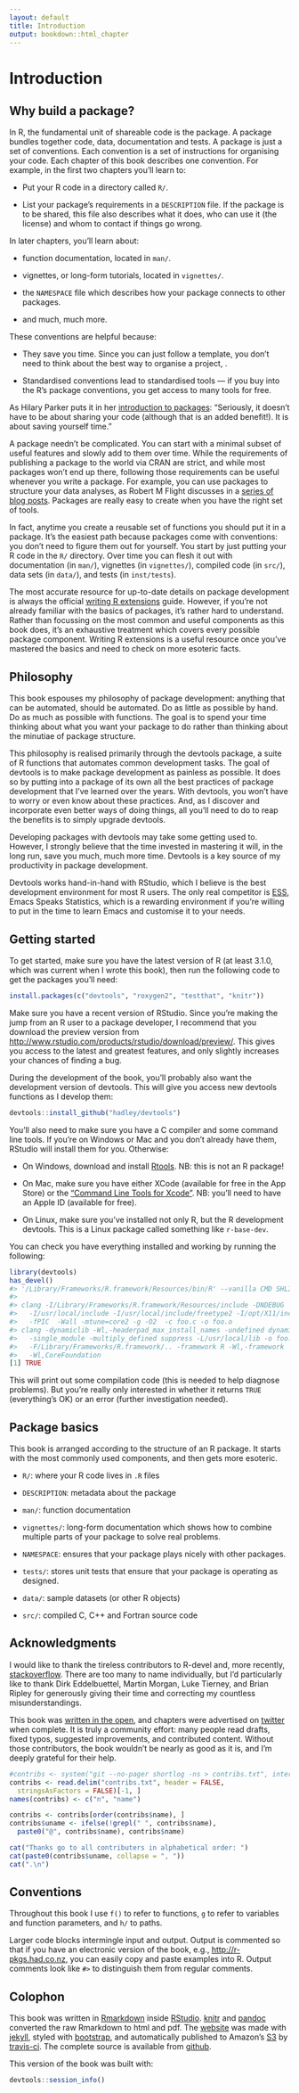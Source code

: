 ```yaml
---
layout: default
title: Introduction
output: bookdown::html_chapter
---
```


# Introduction

## Why build a package?

In R, the fundamental unit of shareable code is the package. A package bundles together code, data, documentation and tests. A package is just a set of conventions. Each convention is a set of instructions for organising your code. Each chapter of this book describes one convention. For example, in the first two chapters you'll learn to:

* Put your R code in a directory called `R/`.

* List your package's requirements in a `DESCRIPTION` file. If the package 
  is to be shared, this file also describes what it does, who can use it (the 
  license) and whom to contact if things go wrong.

In later chapters, you'll learn about:

* function documentation, located in `man/`.

* vignettes, or long-form tutorials, located in `vignettes/`.

* the `NAMESPACE` file which describes how your package connects to other
  packages.
  
* and much, much more.

These conventions are helpful because:

* They save you time. Since you can just follow a template, you don't need to 
  think about the best way to organise a project, .

* Standardised conventions lead to standardised tools --- if you buy into
  the R's package conventions, you get access to many tools for free.

As Hilary Parker puts it in her [introduction to packages](http://hilaryparker.com/2014/04/29/writing-an-r-package-from-scratch/): "Seriously, it doesn't have to be about sharing your code (although that is an added benefit!). It is about saving yourself time."

A package needn't be complicated. You can start with a minimal subset of useful features and slowly add to them over time. While the requirements of publishing a package to the world via CRAN are strict, and while most packages won't end up there, following those requirements can be useful whenever you write a package. For example, you can use packages to structure your data analyses, as Robert M Flight discusses in a [series of blog posts](http://rmflight.github.io/posts/2014/07/analyses_as_packages.html). Packages are really easy to create when you have the right set of tools.

In fact, anytime you create a reusable set of functions you should put it in a package. It's the easiest path because packages come with conventions: you don't need to figure them out for yourself. You start by just putting your R code in the `R/` directory. Over time you can flesh it out with documentation (in `man/`), vignettes (in `vignettes/`), compiled code (in `src/`), data sets (in `data/`), and tests (in `inst/tests`).

The most accurate resource for up-to-date details on package development is always the official [writing R extensions][r-ext] guide. However, if you're not already familiar with the basics of packages, it's rather hard to understand. Rather than focussing on the most common and useful components as this book does, it's an exhaustive treatment which covers every possible package component. Writing R extensions is a useful resource once you've mastered the basics and need to check on more esoteric facts.

## Philosophy

This book espouses my philosophy of package development: anything that can be automated, should be automated. Do as little as possible by hand. Do as much as possible with functions. The goal is to spend your time thinking about what you want your package to do rather than thinking about the minutiae of package structure.

This philosophy is realised primarily through the devtools package, a suite of R functions that automates common development tasks. The goal of devtools is to make package development as painless as possible. It does so by putting into a package of its own all the best practices of package development that I've learned over the years. With devtools, you won't have to worry or even know about these practices. And, as I discover and incorporate even better ways of doing things, all you'll need to do to reap the benefits is to simply upgrade devtools.

Developing packages with devtools may take some getting used to. However, I strongly believe that the time invested in mastering it will, in the long run, save you much, much more time. Devtools is a key source of my productivity in package development.

Devtools works hand-in-hand with RStudio, which I believe is the best development environment for most R users. The only real competitor is [ESS](http://ess.r-project.org/), Emacs Speaks Statistics, which is a rewarding environment if you're willing to put in the time to learn Emacs and customise it to your needs.

## Getting started

To get started, make sure you have the latest version of R (at least 3.1.0, which was current when I wrote this book), then run the following code to get the packages you'll need:

```r
install.packages(c("devtools", "roxygen2", "testthat", "knitr"))
```

Make sure you have a recent version of RStudio. Since you're making the jump from an R user to a package developer, I recommend that you download the preview version from <http://www.rstudio.com/products/rstudio/download/preview/>. This gives you access to the latest and greatest features, and only slightly increases your chances of finding a bug.

During the development of the book, you'll probably also want the development version of devtools. This will give you access new devtools functions as I develop them:

```r
devtools::install_github("hadley/devtools")
```

You'll also need to make sure you have a C compiler and some command line tools. If you're on Windows or Mac and you don't already have them, RStudio will install them for you. Otherwise:

* On Windows, download and install [Rtools](http://cran.r-project.org/bin/windows/Rtools/). 
  NB: this is not an R package!

* On Mac, make sure you have either XCode (available for free in the App Store)
  or the ["Command Line Tools for Xcode"](http://developer.apple.com/downloads).
  NB: you'll need to have an Apple ID (available for free).

* On Linux, make sure you've installed not only R, but the R development
  devtools. This is a Linux package called something like `r-base-dev`.

You can check you have everything installed and working by running the following:

```r
library(devtools)
has_devel()
#> '/Library/Frameworks/R.framework/Resources/bin/R' --vanilla CMD SHLIB foo.c 
#> 
#> clang -I/Library/Frameworks/R.framework/Resources/include -DNDEBUG 
#>   -I/usr/local/include -I/usr/local/include/freetype2 -I/opt/X11/include
#>   -fPIC  -Wall -mtune=core2 -g -O2  -c foo.c -o foo.o
#> clang -dynamiclib -Wl,-headerpad_max_install_names -undefined dynamic_lookup
#>   -single_module -multiply_defined suppress -L/usr/local/lib -o foo.so foo.o 
#>   -F/Library/Frameworks/R.framework/.. -framework R -Wl,-framework 
#>   -Wl,CoreFoundation
[1] TRUE
```

This will print out some compilation code (this is needed to help diagnose problems). But you're really only interested in whether it returns `TRUE` (everything's OK) or an error (further investigation needed).

## Package basics

This book is arranged according to the structure of an R package. It starts with the most commonly used components, and then gets more esoteric.

* `R/`: where your R code lives in `.R` files

* `DESCRIPTION`: metadata about the package

* `man/`: function documentation

* `vignettes/`: long-form documentation which shows how to combine multiple 
  parts of your package to solve real problems.

* `NAMESPACE`: ensures that your package plays nicely with other packages.

* `tests/`: stores unit tests that ensure that your package is operating as
  designed.

* `data/`: sample datasets (or other R objects)

* `src/`: compiled C, C++ and Fortran source code

## Acknowledgments {#intro-ack}

I would like to thank the tireless contributors to R-devel and, more recently, [stackoverflow](http://stackoverflow.com/questions/tagged/r). There are too many to name individually, but I'd particularly like to thank Dirk Eddelbuettel, Martin Morgan, Luke Tierney, and Brian Ripley for generously giving their time and correcting my countless misunderstandings.

This book was [written in the open](https://github.com/hadley/r-pkgs/), and chapters were advertised on [twitter](https://twitter.com/hadleywickham) when complete. It is truly a community effort: many people read drafts, fixed typos, suggested improvements, and contributed content. Without those contributors, the book wouldn't be nearly as good as it is, and I'm deeply grateful for their help. 

```r
#contribs <- system("git --no-pager shortlog -ns > contribs.txt", intern = T)
contribs <- read.delim("contribs.txt", header = FALSE, 
  stringsAsFactors = FALSE)[-1, ]
names(contribs) <- c("n", "name")

contribs <- contribs[order(contribs$name), ]
contribs$uname <- ifelse(!grepl(" ", contribs$name), 
  paste0("@", contribs$name), contribs$name)

cat("Thanks go to all contributers in alphabetical order: ")
cat(paste0(contribs$uname, collapse = ", "))
cat(".\n")
```

## Conventions

Throughout this book I use `f()` to refer to functions, `g` to refer to variables and function parameters, and `h/` to paths. 

Larger code blocks intermingle input and output. Output is commented so that if you have an electronic version of the book, e.g., <http://r-pkgs.had.co.nz>, you can easily copy and paste examples into R. Output comments look like `#>` to distinguish them from regular comments.

## Colophon

This book was written in [Rmarkdown](http://rmarkdown.rstudio.com/) inside [RStudio](http://www.rstudio.com/ide/). [knitr](http://yihui.name/knitr/) and [pandoc](http://johnmacfarlane.net/pandoc/) converted the raw Rmarkdown to html and pdf. The [website](http://adv-r.had.co.nz) was made with [jekyll](http://jekyllrb.com/), styled with [bootstrap](http://getbootstrap.com/), and automatically published to Amazon's [S3](http://aws.amazon.com/s3/) by [travis-ci](https://travis-ci.org/). The complete source is available from [github](https://github.com/hadley/r-pkgs).

This version of the book was built with:

```r
devtools::session_info()
```

[r-ext]:http://cran.r-project.org/doc/manuals/R-exts.html#Creating-R-packages
